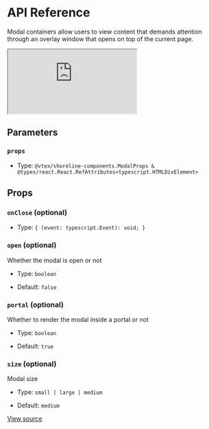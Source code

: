 # API Reference

Modal containers allow users to view content that demands attention through an overlay window that opens on top of the current page.

<iframe src="https://620e870c28c4ae003a705d42-xjbpsbpdjd.chromatic.com/?path=/story/shoreline-components-modal--playground&full=1&shortcuts=false&singleStory=true" 
        style={{"width":"100%","height":600,"border":0,"borderRadius":4}}></iframe>

## Parameters

### `props`

- Type: `@vtex/shoreline-components.ModalProps & @types/react.React.RefAttributes<typescript.HTMLDivElement>`

## Props

### `onClose` (optional)

- Type: `{ (event: typescript.Event): void; }`

### `open` (optional)

Whether the modal is open or not

- Type: `boolean`

- Default: `false`

### `portal` (optional)

Whether to render the modal inside a portal or not

- Type: `boolean`

- Default: `true`

### `size` (optional)

Modal size

- Type: `small | large | medium`

- Default: `medium`

[View source](https://github.com/vtex/shoreline/blob/796aa9786/packages/components/src/modal/modal.tsx#L32)
